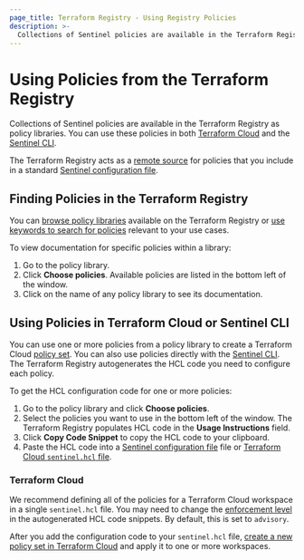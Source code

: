 ```yaml
---
page_title: Terraform Registry - Using Registry Policies
description: >-
  Collections of Sentinel policies are available in the Terraform Registry as policy libraries. Learn to use policy libraries from the Terraform Registry.
---
```


# Using Policies from the Terraform Registry

Collections of Sentinel policies are available in the Terraform Registry as policy libraries. You can use these policies in both [Terraform Cloud](https://www.terraform.io/cloud-docs) and the [Sentinel CLI](https://docs.hashicorp.com/sentinel/commands).

The Terraform Registry acts as a [remote source](https://docs.hashicorp.com/sentinel/configuration/remote-sources) for policies that you include in a standard [Sentinel configuration file](https://docs.hashicorp.com/sentinel/configuration).

## Finding Policies in the Terraform Registry

You can [browse policy libraries](https://registry.terraform.io/browse/policies) available on the Terraform Registry or [use keywords to search for policies](https://registry.terraform.io/search/policies) relevant to your use cases.

To view documentation for specific policies within a library:
1. Go to the policy library.
1. Click **Choose policies**. Available policies are listed in the bottom left of the window.
1. Click on the name of any policy library to see its documentation.
## Using Policies in Terraform Cloud or Sentinel CLI

You can use one or more policies from a policy library to create a Terraform Cloud [policy set](/cloud-docs/sentinel/manage-policies#policies-and-policy-sets). You can also use policies directly with the [Sentinel CLI](https://docs.hashicorp.com/sentinel). The Terraform Registry autogenerates the HCL code you need to configure each policy.

To get the HCL configuration code for one or more policies:

1. Go to the policy library and click **Choose policies**. 
1. Select the policies you want to use in the bottom left of the window. The Terraform Registry populates HCL code in the **Usage Instructions** field. 
1. Click **Copy Code Snippet** to copy the HCL code to your clipboard. 
1. Paste the HCL code into a [Sentinel configuration file](https://docs.hashicorp.com/sentinel/configuration) file or [Terraform Cloud `sentinel.hcl` file](/cloud-docs/sentinel/manage-policies#the-sentinel-hcl-configuration-file). 

### Terraform Cloud

We recommend defining all of the policies for a Terraform Cloud workspace in a single `sentinel.hcl` file. You may need to change the [enforcement level](/cloud-docs/sentinel/manage-policies#enforcement-levels) in the autogenerated HCL code snippets. By default, this is set to `advisory`.

After you add the configuration code to your `sentinel.hcl` file, [create a new policy set in Terraform Cloud](/cloud-docs/sentinel/manage-policies#managing-policy-sets) and apply it to one or more workspaces.
